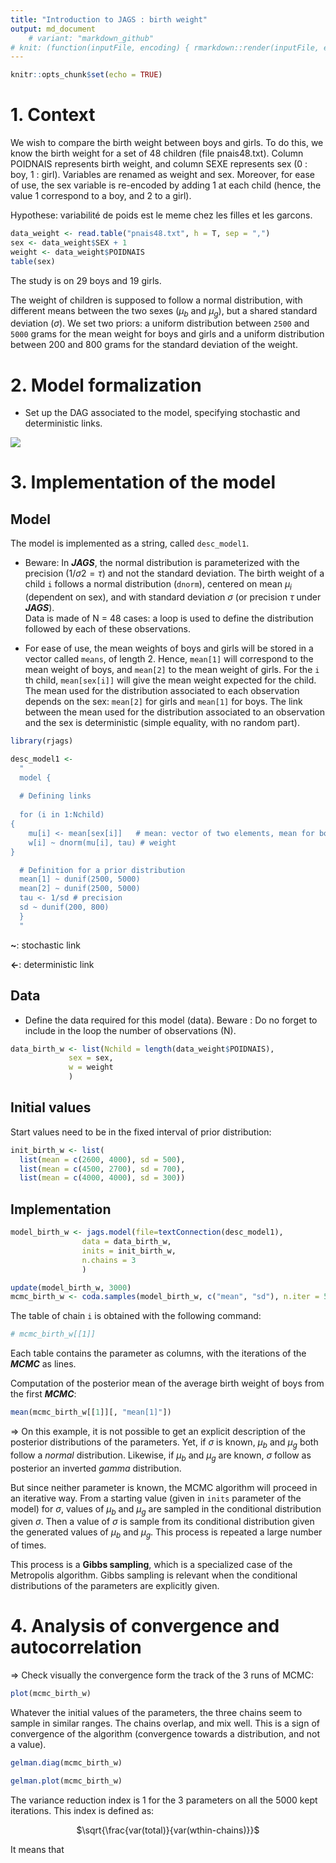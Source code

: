```yaml
---
title: "Introduction to JAGS : birth weight"
output: md_document
    # variant: "markdown_github"
# knit: (function(inputFile, encoding) { rmarkdown::render(inputFile, encoding = encoding, output_file = "README.md" )})
---
```


```r
knitr::opts_chunk$set(echo = TRUE) 
```

# 1. Context

We wish to compare the birth weight between boys and girls. To do this, we know the birth weight for a set of 48 children (file pnais48.txt). Column POIDNAIS represents birth weight, and column SEXE represents sex (0 : boy, 1 : girl). Variables are renamed as weight and sex. Moreover, for ease of use, the sex variable is re-encoded by adding 1 at each child (hence, the value 1 correspond to a boy, and 2 to a girl).

Hypothese: variabilité de poids est le meme chez les filles et les garcons.

```r
data_weight <- read.table("pnais48.txt", h = T, sep = ",")
sex <- data_weight$SEX + 1
weight <- data_weight$POIDNAIS
table(sex)
```

The study is on 29 boys and 19 girls.

The weight of children is supposed to follow a normal distribution, with different means between the two sexes ($\mu_b$ and $\mu_g$), but a shared standard deviation ($\sigma$). We set two priors: a uniform distribution between `2500` and `5000` grams for the mean weight for boys and girls and a uniform distribution between 200 and 800 grams for the standard deviation of the weight.

# 2. Model formalization

-   Set up the DAG associated to the model, specifying stochastic and deterministic links.

![](./assets/diag.png)

# 3. Implementation of the model

## Model

The model is implemented as a string, called `desc_model1`.

-   Beware: In ***JAGS***, the normal distribution is parameterized with the precision ($1/σ2 = τ$) and not the standard deviation. The birth weight of a child `i` follows a normal distribution (`dnorm`), centered on mean $\mu_i$ (dependent on sex), and with standard deviation $\sigma$ (or precision $τ$ under ***JAGS***).\
    Data is made of N = 48 cases: a loop is used to define the distribution followed by each of these observations.

-   For ease of use, the mean weights of boys and girls will be stored in a vector called `means`, of length 2. Hence, `mean[1]` will correspond to the mean weight of boys, and `mean[2]` to the mean weight of girls. For the `i` th child, `mean[sex[i]]` will give the mean weight expected for the child. The mean used for the distribution associated to each observation depends on the sex: `mean[2]` for girls and `mean[1]` for boys. The link between the mean used for the distribution associated to an observation and the sex is deterministic (simple equality, with no random part).

```r
library(rjags)

desc_model1 <-
  "
  model {
  
  # Defining links
  
  for (i in 1:Nchild)
{
    mu[i] <- mean[sex[i]]   # mean: vector of two elements, mean for boys                                and means for girls
    w[i] ~ dnorm(mu[i], tau) # weight
}

  # Definition for a prior distribution  
  mean[1] ~ dunif(2500, 5000) 
  mean[2] ~ dunif(2500, 5000)
  tau <- 1/sd # precision
  sd ~ dunif(200, 800)
  }
  "
```

**\~**: stochastic link

**\<-**: deterministic link

## Data

-   Define the data required for this model (data). Beware : Do no forget to include in the loop the number of observations (N).

```r
data_birth_w <- list(Nchild = length(data_weight$POIDNAIS),
             sex = sex,
             w = weight
             )
```

## Initial values

Start values need to be in the fixed interval of prior distribution:

```r
init_birth_w <- list(
  list(mean = c(2600, 4000), sd = 500),
  list(mean = c(4500, 2700), sd = 700),
  list(mean = c(4000, 4000), sd = 300))
```

## Implementation

```r
model_birth_w <- jags.model(file=textConnection(desc_model1),
                data = data_birth_w,
                inits = init_birth_w,
                n.chains = 3
                )

update(model_birth_w, 3000)
mcmc_birth_w <- coda.samples(model_birth_w, c("mean", "sd"), n.iter = 5000)
```

The table of chain `i` is obtained with the following command:

```r
# mcmc_birth_w[[1]]
```

Each table contains the parameter as columns, with the iterations of the ***MCMC*** as lines.

Computation of the posterior mean of the average birth weight of boys from the first ***MCMC***:

```r
mean(mcmc_birth_w[[1]][, "mean[1]"])
```

$\Rightarrow$ On this example, it is not possible to get an explicit description of the posterior distributions of the parameters. Yet, if $\sigma$ is known, $\mu_b$ and $\mu_g$ both follow a *normal* distribution. Likewise, if $\mu_b$ and $\mu_g$ are known, $\sigma$ follow as posterior an inverted *gamma* distribution.

But since neither parameter is known, the MCMC algorithm will proceed in an iterative way. From a starting value (given in `inits` parameter of the model) for $\sigma$, values of $\mu_b$ and $\mu_g$ are sampled in the conditional distribution given $\sigma$. Then a value of $\sigma$ is sample from its conditional distribution given the generated values of $\mu_b$ and $\mu_g$. This process is repeated a large number of times.

This process is a **Gibbs sampling**, which is a specialized case of the Metropolis algorithm. Gibbs sampling is relevant when the conditional distributions of the parameters are explicitly given.

# 4. Analysis of convergence and autocorrelation

$\Rightarrow$ Check visually the convergence form the track of the 3 runs of MCMC:

```r
plot(mcmc_birth_w)
```

Whatever the initial values of the parameters, the three chains seem to sample in similar ranges. The chains overlap, and mix well. This is a sign of convergence of the algorithm (convergence towards a distribution, and not a value).

```r
gelman.diag(mcmc_birth_w)
```

```r
gelman.plot(mcmc_birth_w)
```

The variance reduction index is 1 for the 3 parameters on all the 5000 kept iterations. This index is defined as:

<center>

$\sqrt{\frac{var(total)}{var(wthin-chains)}}$

</center>

It means that

